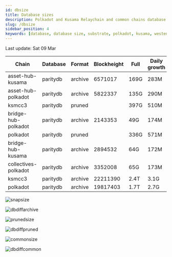```yaml
---
id: dbsize
title: Database sizes
description: Polkadot and Kusama Relaychain and common chains database sizes
slug: /dbsize
sidebar_position: 4
keywords: [database, database size, substrate, polkadot, kusama, westend]
---
```



Last update: Sat 09 Mar

| Chain    | Database   | Format | Blockheight | Full         | Daily growth |
| ------------------------| ----------- | -------- | ------- | ---------- | ----- | 
| asset-hub-kusama | paritydb | archive | 6571017 | 169G | 283M |
| asset-hub-polkadot | paritydb | archive | 5822337 | 135G | 290M |
| ksmcc3 | paritydb | pruned |  | 397G | 510M |
| bridge-hub-polkadot | paritydb | archive | 2143353 | 49G | 174M |
| polkadot | paritydb | pruned |  | 336G | 571M |
| bridge-hub-kusama | paritydb | archive | 2894532 | 64G | 172M |
| collectives-polkadot | paritydb | archive | 3352008 | 65G | 173M |
| ksmcc3 | paritydb | archive | 22211390 | 2.4T | 3.1G |
| polkadot | paritydb | archive | 19817403 | 1.7T | 2.7G |

![snapsize](/img/archivesize.png)

![dbdiffarchive](/img/dbdiffrelay.png)

![prunedsize](/img/prunedsize.png)

![dbdiffpruned](/img/dbdiffpruned.png)

![commonsize](/img/commonsize.png)

![dbdiffcommon](/img/dbdiffcommon.png)
